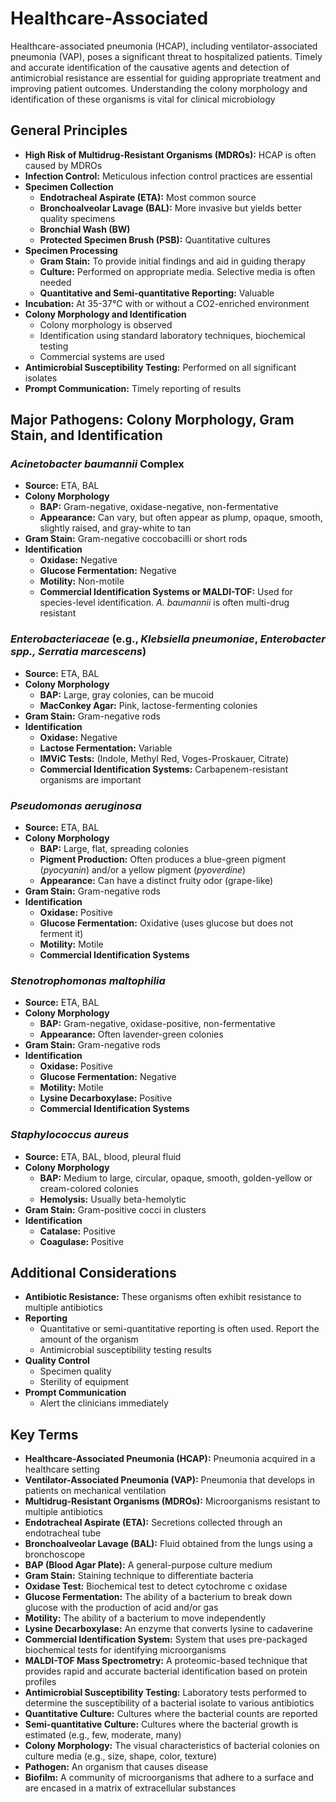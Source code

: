 # Healthcare-Associated {-}


Healthcare-associated pneumonia (HCAP), including ventilator-associated pneumonia (VAP), poses a significant threat to hospitalized patients. Timely and accurate identification of the causative agents and detection of antimicrobial resistance are essential for guiding appropriate treatment and improving patient outcomes. Understanding the colony morphology and identification of these organisms is vital for clinical microbiology

## **General Principles** {-}

*   **High Risk of Multidrug-Resistant Organisms (MDROs):** HCAP is often caused by MDROs
*   **Infection Control:** Meticulous infection control practices are essential
*   **Specimen Collection**
    *   **Endotracheal Aspirate (ETA):** Most common source
    *   **Bronchoalveolar Lavage (BAL):** More invasive but yields better quality specimens
    *   **Bronchial Wash (BW)**
    *   **Protected Specimen Brush (PSB):** Quantitative cultures
*   **Specimen Processing**
    *   **Gram Stain:** To provide initial findings and aid in guiding therapy
    *   **Culture:** Performed on appropriate media. Selective media is often needed
    *   **Quantitative and Semi-quantitative Reporting:** Valuable
*   **Incubation:** At 35-37°C with or without a CO2-enriched environment
*   **Colony Morphology and Identification**
    *   Colony morphology is observed
    *   Identification using standard laboratory techniques, biochemical testing
    *   Commercial systems are used
*   **Antimicrobial Susceptibility Testing:** Performed on all significant isolates
*   **Prompt Communication:** Timely reporting of results

## **Major Pathogens: Colony Morphology, Gram Stain, and Identification** {-}

### ***Acinetobacter baumannii* Complex** {-}
*   **Source:** ETA, BAL
*   **Colony Morphology**
    *   **BAP:** Gram-negative, oxidase-negative, non-fermentative
    *   **Appearance:** Can vary, but often appear as plump, opaque, smooth, slightly raised, and gray-white to tan
*   **Gram Stain:** Gram-negative coccobacilli or short rods
*   **Identification**
    *   **Oxidase:** Negative
    *   **Glucose Fermentation:** Negative
    *   **Motility:** Non-motile
    *   **Commercial Identification Systems or MALDI-TOF:** Used for species-level identification. *A. baumannii* is often multi-drug resistant

### ***Enterobacteriaceae*** (e.g., *Klebsiella pneumoniae*, *Enterobacter spp., Serratia marcescens*) {-}
*   **Source:** ETA, BAL
*   **Colony Morphology**
    *   **BAP:** Large, gray colonies, can be mucoid
    *   **MacConkey Agar:** Pink, lactose-fermenting colonies
*   **Gram Stain:** Gram-negative rods
*   **Identification**
    *   **Oxidase:** Negative
    *   **Lactose Fermentation:** Variable
    *   **IMViC Tests:** (Indole, Methyl Red, Voges-Proskauer, Citrate)
    *   **Commercial Identification Systems:** Carbapenem-resistant organisms are important

### ***Pseudomonas aeruginosa*** {-}
*   **Source:** ETA, BAL
*   **Colony Morphology**
    *   **BAP:** Large, flat, spreading colonies
    *   **Pigment Production:** Often produces a blue-green pigment (*pyocyanin*) and/or a yellow pigment (*pyoverdine*)
    *   **Appearance:** Can have a distinct fruity odor (grape-like)
*   **Gram Stain:** Gram-negative rods
*   **Identification**
    *   **Oxidase:** Positive
    *   **Glucose Fermentation:** Oxidative (uses glucose but does not ferment it)
    *   **Motility:** Motile
    *   **Commercial Identification Systems**

### ***Stenotrophomonas maltophilia*** {-}
*   **Source:** ETA, BAL
*   **Colony Morphology**
    *   **BAP:** Gram-negative, oxidase-positive, non-fermentative
    *   **Appearance:** Often lavender-green colonies
*   **Gram Stain:** Gram-negative rods
*   **Identification**
    *   **Oxidase:** Positive
    *   **Glucose Fermentation:** Negative
    *   **Motility:** Motile
    *   **Lysine Decarboxylase:** Positive
    *   **Commercial Identification Systems**

### ***Staphylococcus aureus*** {-}
*   **Source:** ETA, BAL, blood, pleural fluid
*   **Colony Morphology**
    *   **BAP:** Medium to large, circular, opaque, smooth, golden-yellow or cream-colored colonies
    *   **Hemolysis:** Usually beta-hemolytic
*   **Gram Stain:** Gram-positive cocci in clusters
*   **Identification**
    *   **Catalase:** Positive
    *   **Coagulase:** Positive

## **Additional Considerations** {-}

*   **Antibiotic Resistance:** These organisms often exhibit resistance to multiple antibiotics
*   **Reporting**
    *   Quantitative or semi-quantitative reporting is often used. Report the amount of the organism
    *   Antimicrobial susceptibility testing results
*   **Quality Control**
    *   Specimen quality
    *   Sterility of equipment
*   **Prompt Communication**
    *   Alert the clinicians immediately

## **Key Terms** {-}

*   **Healthcare-Associated Pneumonia (HCAP):** Pneumonia acquired in a healthcare setting
*   **Ventilator-Associated Pneumonia (VAP):** Pneumonia that develops in patients on mechanical ventilation
*   **Multidrug-Resistant Organisms (MDROs):** Microorganisms resistant to multiple antibiotics
*   **Endotracheal Aspirate (ETA):** Secretions collected through an endotracheal tube
*   **Bronchoalveolar Lavage (BAL):** Fluid obtained from the lungs using a bronchoscope
*   **BAP (Blood Agar Plate):** A general-purpose culture medium
*   **Gram Stain:** Staining technique to differentiate bacteria
*   **Oxidase Test:** Biochemical test to detect cytochrome c oxidase
*   **Glucose Fermentation:** The ability of a bacterium to break down glucose with the production of acid and/or gas
*   **Motility:** The ability of a bacterium to move independently
*   **Lysine Decarboxylase:** An enzyme that converts lysine to cadaverine
*   **Commercial Identification System:** System that uses pre-packaged biochemical tests for identifying microorganisms
*   **MALDI-TOF Mass Spectrometry:** A proteomic-based technique that provides rapid and accurate bacterial identification based on protein profiles
*   **Antimicrobial Susceptibility Testing:** Laboratory tests performed to determine the susceptibility of a bacterial isolate to various antibiotics
*   **Quantitative Culture:** Cultures where the bacterial counts are reported
*   **Semi-quantitative Culture:** Cultures where the bacterial growth is estimated (e.g., few, moderate, many)
*   **Colony Morphology:** The visual characteristics of bacterial colonies on culture media (e.g., size, shape, color, texture)
*   **Pathogen:** An organism that causes disease
*   **Biofilm:** A community of microorganisms that adhere to a surface and are encased in a matrix of extracellular substances
